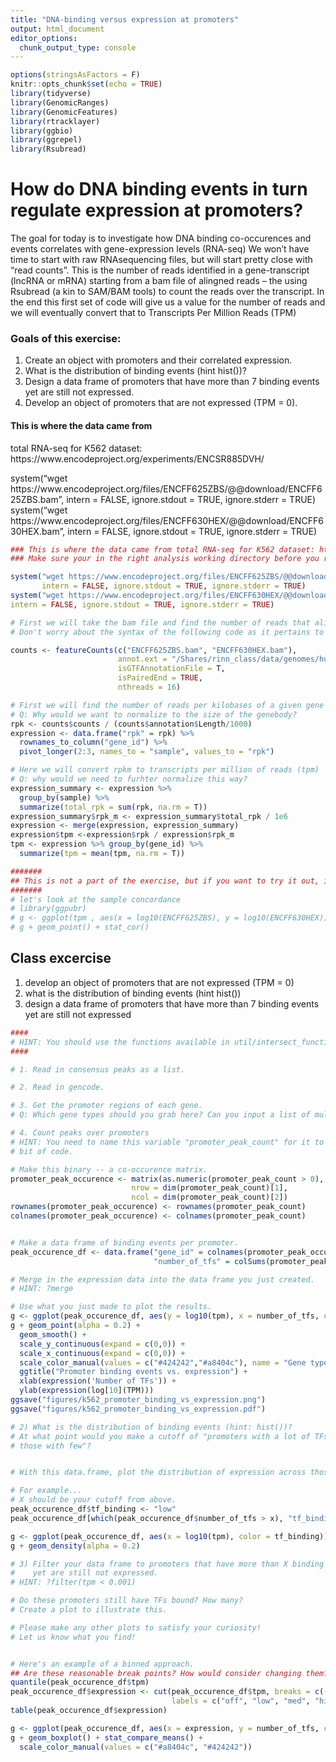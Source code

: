 ```yaml
---
title: "DNA-binding versus expression at promoters"
output: html_document
editor_options:
  chunk_output_type: console
---
```



```r
options(stringsAsFactors = F)
knitr::opts_chunk$set(echo = TRUE)
library(tidyverse)
library(GenomicRanges)
library(GenomicFeatures)
library(rtracklayer)
library(ggbio)
library(ggrepel)
library(Rsubread)
```

# How do DNA binding events in turn regulate expression at promoters?
The goal for today is to investigate how DNA binding co-occurences and events correlates with gene-expression levels (RNA-seq)
We won't have time to start with raw RNAsequencing files, but will start pretty close with "read counts".
This is the number of reads identified in a gene-transcript (lncRNA or mRNA) starting from a bam file of alingned reads -- the using Rsubread (a kin to SAM/BAM tools) to count the reads over the transcript.
In the end this first set of code will give us a value for the number of reads and we will eventually convert that to Transcripts Per Million Reads (TPM)

### Goals of this exercise:
1) Create an object with promoters and their correlated expression.
2) What is the distribution of binding events (hint hist())?
3) Design a data frame of promoters that have more than 7 binding events yet are still not expressed.
4) Develop an object of promoters that are not expressed (TPM = 0).


#### This is where the data came from

total RNA-seq for K562 dataset: https://www.encodeproject.org/experiments/ENCSR885DVH/

 system("wget https://www.encodeproject.org/files/ENCFF625ZBS/@@download/ENCFF625ZBS.bam",
       intern = FALSE, ignore.stdout = TRUE, ignore.stderr = TRUE)
system("wget https://www.encodeproject.org/files/ENCFF630HEX/@@download/ENCFF630HEX.bam",
intern = FALSE, ignore.stdout = TRUE, ignore.stderr = TRUE)
```r

### This is where the data came from total RNA-seq for K562 dataset: https://www.encodeproject.org/experiments/ENCSR885DVH/
### Make sure your in the right analysis working directory before you run this !

system("wget https://www.encodeproject.org/files/ENCFF625ZBS/@@download/ENCFF625ZBS.bam",
       intern = FALSE, ignore.stdout = TRUE, ignore.stderr = TRUE)
system("wget https://www.encodeproject.org/files/ENCFF630HEX/@@download/ENCFF630HEX.bam",
intern = FALSE, ignore.stdout = TRUE, ignore.stderr = TRUE)

```


```r

# First we will take the bam file and find the number of reads that align over mRAN and lncRNA gene-bodies (similar to what we used in MACs)
# Don't worry about the syntax of the following code as it pertains to RNAseq, but maybe worth a google :)

counts <- featureCounts(c("ENCFF625ZBS.bam", "ENCFF630HEX.bam"),
                        annot.ext = "/Shares/rinn_class/data/genomes/human/gencode/v32/gencode.v32.annotation.gtf",
                        isGTFAnnotationFile = T,
                        isPairedEnd = TRUE,
                        nthreads = 16)

# First we will find the number of reads per kilobases of a given gene body (rpkm).
# Q: Why would we want to normalize to the size of the genebody?
rpk <- counts$counts / (counts$annotation$Length/1000)
expression <- data.frame("rpk" = rpk) %>%
  rownames_to_column("gene_id") %>%
  pivot_longer(2:3, names_to = "sample", values_to = "rpk")

# Here we will convert rpkm to transcripts per million of reads (tpm)
# Q: why would we need to furhter normalize this way?
expression_summary <- expression %>%
  group_by(sample) %>%
  summarize(total_rpk = sum(rpk, na.rm = T))
expression_summary$rpk_m <- expression_summary$total_rpk / 1e6
expression <- merge(expression, expression_summary)
expression$tpm <-expression$rpk / expression$rpk_m
tpm <- expression %>% group_by(gene_id) %>%
  summarize(tpm = mean(tpm, na.rm = T))
```


```r
#######
## This is not a part of the exercise, but if you want to try it out, it's here.
#######
# let's look at the sample concordance
# library(ggpubr)
# g <- ggplot(tpm , aes(x = log10(ENCFF625ZBS), y = log10(ENCFF630HEX)))
# g + geom_point() + stat_cor()
```

## Class excercise
1) develop an object of promoters that are not expressed (TPM = 0)
2) what is the distribution of binding events (hint hist())
3) design a data frame of promoters that have more than 7 binding events yet are still not expressed



```r
####
# HINT: You should use the functions available in util/intersect_functions.R (import_peaks, etc.)
####

# 1. Read in consensus peaks as a list.

# 2. Read in gencode.

# 3. Get the promoter regions of each gene.
# Q: Which gene types should you grab here? Can you input a list of multiple gene types?

# 4. Count peaks over promoters
# HINT: You need to name this variable "promoter_peak_count" for it to work with the next
# bit of code.

```

```r
# Make this binary -- a co-occurence matrix.
promoter_peak_occurence <- matrix(as.numeric(promoter_peak_count > 0),
                           nrow = dim(promoter_peak_count)[1],
                           ncol = dim(promoter_peak_count)[2])
rownames(promoter_peak_occurence) <- rownames(promoter_peak_count)
colnames(promoter_peak_occurence) <- colnames(promoter_peak_count)


# Make a data frame of binding events per promoter.
peak_occurence_df <- data.frame("gene_id" = colnames(promoter_peak_occurence),
                                "number_of_tfs" = colSums(promoter_peak_occurence))

# Merge in the expression data into the data frame you just created.
# HINT: ?merge

```


```r
# Use what you just made to plot the results.
g <- ggplot(peak_occurence_df, aes(y = log10(tpm), x = number_of_tfs, color = gene_type))
g + geom_point(alpha = 0.2) +
  geom_smooth() +
  scale_y_continuous(expand = c(0,0)) +
  scale_x_continuous(expand = c(0,0)) +
  scale_color_manual(values = c("#424242","#a8404c"), name = "Gene type") +
  ggtitle("Promoter binding events vs. expression") +
  xlab(expression('Number of TFs')) +
  ylab(expression(log[10](TPM)))
ggsave("figures/k562_promoter_binding_vs_expression.png")
ggsave("figures/k562_promoter_binding_vs_expression.pdf")
```



```r
# 2) What is the distribution of binding events (hint: hist())?
# At what point would you make a cutoff of "promoters with a lot of TFs vs
# those with few"?



```
```r
# With this data.frame, plot the distribution of expression across those two groups.

# For example...
# X should be your cutoff from above.
peak_occurence_df$tf_binding <- "low"
peak_occurence_df[which(peak_occurence_df$number_of_tfs > x), "tf_binding"] <- "high"

g <- ggplot(peak_occurence_df, aes(x = log10(tpm), color = tf_binding))
g + geom_density(alpha = 0.2)
```

```r
# 3) Filter your data frame to promoters that have more than X binding events
#    yet are still not expressed.
# HINT: ?filter(tpm < 0.001)

# Do these promoters still have TFs bound? How many?
# Create a plot to illustrate this.


```


```r
# Please make any other plots to satisfy your curiosity!
# Let us know what you find!



```


```r
# Here's an example of a binned approach.
## Are these reasonable break points? How would consider changing them?
quantile(peak_occurence_df$tpm)
peak_occurence_df$expression <- cut(peak_occurence_df$tpm, breaks = c(-1, 0.001, 0.137, 3, 5000),
                                    labels = c("off", "low", "med", "high"))
table(peak_occurence_df$expression)

g <- ggplot(peak_occurence_df, aes(x = expression, y = number_of_tfs, color = gene_type))
g + geom_boxplot() + stat_compare_means() +
  scale_color_manual(values = c("#a8404c", "#424242"))
```


